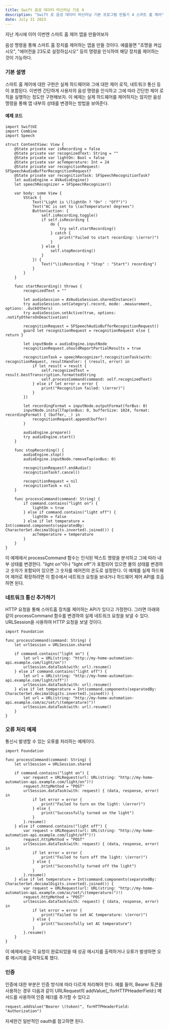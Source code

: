 ```yaml
---
title: Swift 음성 데이터 머신러닝 기초 4
description: "Swift 로 음성 데이터 머신러닝 기본 프로그램 만들기 4 스마트 홈 제어"
date: July 31 2023
---
```

지난 게시에 이어 이번엔 스마트 홈 제어 앱을 만들어보자

음성 명령을 통해 스마트 홈 장치를 제어하는 앱을 만들 것이다. 
예를들면 "조명을 켜십시오", "에어컨을 23도로 설정하십시오" 등의 명령을 인식하여 해당 장치를 제어하는 것이 가능하다.


### 기본 설명
스마트 홈 제어에 대한 구현은 실제 하드웨어와 그에 대한 제어 로직, 네트워크 통신 등이 포함된다. 
이번엔 간단하게 사용자의 음성 명령을 인식하고 그에 따라 간단한 제어 로직을 실행하는 정도만 구현해보자. 
이 예제는 실제 하드웨어를 제어하지는 않지만 음성 명령을 통해 앱 내부의 상태를 변경하는 방법을 보여준다.


#### 예제 코드


```
import SwiftUI
import Combine
import Speech

struct ContentView: View {
    @State private var isRecording = false
    @State private var recognizedText: String = ""
    @State private var lightOn: Bool = false
    @State private var acTemperature: Int = 24
    @State private var recognitionRequest: SFSpeechAudioBufferRecognitionRequest?
    @State private var recognitionTask: SFSpeechRecognitionTask?
    let audioEngine = AVAudioEngine()
    let speechRecognizer = SFSpeechRecognizer()
    
    var body: some View {
        VStack {
            Text("Light is \(lightOn ? "On" : "Off")")
            Text("AC is set to \(acTemperature) degrees")
            Button(action: {
                self.isRecording.toggle()
                if self.isRecording {
                    do {
                        try self.startRecording()
                    } catch {
                        print("Failed to start recording: \(error)")
                    }
                } else {
                    self.stopRecording()
                }
            }) {
                Text("\(isRecording ? "Stop" : "Start") recording")
            }
        }
    }
    
    func startRecording() throws {
        recognizedText = ""
        
        let audioSession = AVAudioSession.sharedInstance()
        try audioSession.setCategory(.record, mode: .measurement, options: .duckOthers)
        try audioSession.setActive(true, options: .notifyOthersOnDeactivation)
        
        recognitionRequest = SFSpeechAudioBufferRecognitionRequest()
        guard let recognitionRequest = recognitionRequest else { return }
        
        let inputNode = audioEngine.inputNode
        recognitionRequest.shouldReportPartialResults = true
        
        recognitionTask = speechRecognizer?.recognitionTask(with: recognitionRequest, resultHandler: { (result, error) in
            if let result = result {
                self.recognizedText = result.bestTranscription.formattedString
                self.processCommand(command: self.recognizedText)
            } else if let error = error {
                print("Recognition failed: \(error)")
            }
        })
        
        let recordingFormat = inputNode.outputFormat(forBus: 0)
        inputNode.installTap(onBus: 0, bufferSize: 1024, format: recordingFormat) { (buffer, _) in
            recognitionRequest.append(buffer)
        }
        
        audioEngine.prepare()
        try audioEngine.start()
    }
    
    func stopRecording() {
        audioEngine.stop()
        audioEngine.inputNode.removeTap(onBus: 0)
        
        recognitionRequest?.endAudio()
        recognitionTask?.cancel()
        
        recognitionRequest = nil
        recognitionTask = nil
    }
    
    func processCommand(command: String) {
        if command.contains("light on") {
            lightOn = true
        } else if command.contains("light off") {
            lightOn = false
        } else if let temperature = Int(command.components(separatedBy: CharacterSet.decimalDigits.inverted).joined()) {
            acTemperature = temperature
        }
    }
}

```

이 예제에서 processCommand 함수는 인식된 텍스트 명령을 분석하고 그에 따라 내부 상태를 변경한다.
 "light on"이나 "light off"가 포함되어 있으면 불의 상태를 변경하고 숫자가 포함되어 있으면 그 숫자를 에어컨의 온도로 설정한다. 
 이 예제를 실제 하드웨어 제어로 확장하려면 이 함수에서 네트워크 요청을 보내거나 하드웨어 제어 API를 호출하면 된다.

### 네트워크 통신 추가하기

HTTP 요청을 통해 스마트홈 장치를 제어하는 API가 있다고 가정한다. 
그러면 아래와 같이 processCommand 함수를 변경하여 실제 네트워크 요청을 보낼 수 있다. 
URLSession을 사용하여 HTTP 요청을 보낼 것이다.

```
import Foundation

func processCommand(command: String) {
    let urlSession = URLSession.shared

    if command.contains("light on") {
        let url = URL(string: "http://my-home-automation-api.example.com/light/on")!
        urlSession.dataTask(with: url).resume()
    } else if command.contains("light off") {
        let url = URL(string: "http://my-home-automation-api.example.com/light/off")!
        urlSession.dataTask(with: url).resume()
    } else if let temperature = Int(command.components(separatedBy: CharacterSet.decimalDigits.inverted).joined()) {
        let url = URL(string: "http://my-home-automation-api.example.com/ac/set/\(temperature)")!
        urlSession.dataTask(with: url).resume()
    }
}

```

### 오류 처리 예제

통신시 발생할 수 있는 오류를 처리하는 예제이다.

```
import Foundation

func processCommand(command: String) {
    let urlSession = URLSession.shared

    if command.contains("light on") {
        var request = URLRequest(url: URL(string: "http://my-home-automation-api.example.com/light/on")!)
        request.httpMethod = "POST"
        urlSession.dataTask(with: request) { (data, response, error) in
            if let error = error {
                print("Failed to turn on the light: \(error)")
            } else {
                print("Successfully turned on the light")
            }
        }.resume()
    } else if command.contains("light off") {
        var request = URLRequest(url: URL(string: "http://my-home-automation-api.example.com/light/off")!)
        request.httpMethod = "POST"
        urlSession.dataTask(with: request) { (data, response, error) in
            if let error = error {
                print("Failed to turn off the light: \(error)")
            } else {
                print("Successfully turned off the light")
            }
        }.resume()
    } else if let temperature = Int(command.components(separatedBy: CharacterSet.decimalDigits.inverted).joined()) {
        var request = URLRequest(url: URL(string: "http://my-home-automation-api.example.com/ac/set/\(temperature)")!)
        request.httpMethod = "POST"
        urlSession.dataTask(with: request) { (data, response, error) in
            if let error = error {
                print("Failed to set AC temperature: \(error)")
            } else {
                print("Successfully set AC temperature")
            }
        }.resume()
    }
}

```

이 예제에서는 각 요청이 완료되었을 때 성공 메시지를 출력하거나 오류가 발생하면 오류 메시지를 출력하도록 했다. 


### 인증


인증에 대한 부분은 인증 방식에 따라 다르게 처리해야 한다. 
예를 들어, Bearer 토큰을 사용하는 경우 다음과 같이 URLRequest의 addValue(_:forHTTPHeaderField:) 메서드를 사용하여 인증 헤더를 추가할 수 있다고

```
request.addValue("Bearer \(token)", forHTTPHeaderField: "Authorization")

```

자세한건 일반적인 oauth를 참고하면 된다.
